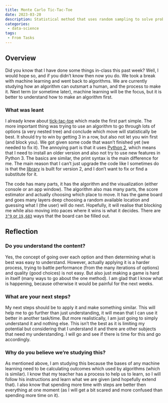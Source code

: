 ```yaml
---
title: Monte Carlo Tic-Tac-Toe
date: 2023-03-20
description: Statistical method that uses random sampling to solve problems.
categories:
 - data-science
tags:
 - From Tasks
---
```


## Overview

Did you know that I have done some things in-class this past week? Well, I would hope so, and if you didn’t know then now you do. We took a break with machine learning and went back to algorithms. We are currently studying how an algorithm can outsmart a human, and the process to make it. Next term (or sometime later), machine learning will be the focus, but it is better to understand how to make an algorithm first.

### What was leant

I already knew about [tick-tac-toe](https://en.wikipedia.org/wiki/Tic-tac-toe) which made the first part simple. The more important thing was trying to use an algorithm to go through lots of options (a very nested tree) and conclude which move will statistically be best. It should try to win by getting 3 in a row, but also not let you win first (and block you). We got given some code that wasn’t finished yet (we needed to fix it). The annoying part is that it uses [Python 2](https://www.python.org/download/releases/2.0/), which means that I need to install an older version and also not try to use new features in Python 3. The basics are similar, the print syntax is the main difference for me. The main reason that I can’t just upgrade the code like I sometimes do is that the [library](https://pypi.org/project/SimpleGUITk/) is built for version 2, and I don’t want to fix or find a substitute for it.

The code has many parts, it has the algorithm and the visualization (either console or an app window). The algorithm also mas many parts, the score estimator and actually choosing which place to move. It has the game board and goes many layers deep choosing a random available location and guessing what I (the user) will do next. Hopefully, it will realise that blocking me while also moving into paces where it wins is what it decides. There are [`3^9` or `19,683`](https://www.crows.org/blogpost/1685693/357431/The-Mathematics-of-Tic-Tac-Toe) ways that the board can be filled out.

## Reflection

### Do you understand the content?

Yes, the concept of going over each option and then determining what is best was easy to understand. However, actually applying it is a harder process, trying to battle performance (from the many iterations of options) and quality (good choices) is not easy. But also just making a game is hard in itself (many ways to go about the one method). I am glad that I know what is happening, because otherwise it would be painful for the next weeks.

### What are your next steps?

My next steps should be to apply it and make something similar. This will help me to go further than just understanding, it will mean that I can use it better in another task/time. But more realistically, I am just going to simply understand it and nothing else. This isn’t the best as it is limiting my potential but considering that I understand it and there are other subjects that need my understanding. I will go and see if there is time for this and go accordingly.

### Why do you believe we’re studying this?

As mentioned above, I am studying this because the bases of any machine learning need to be calculating outcomes which used by algorithms (which is similar). I know that my teacher has a process to help us to learn, so I will follow his instructions and learn what we are given (and hopefully extend that). I also know that spending more time with steps are better then everything at one moment (as I will get a bit scared and more confused than spending more time on it).
